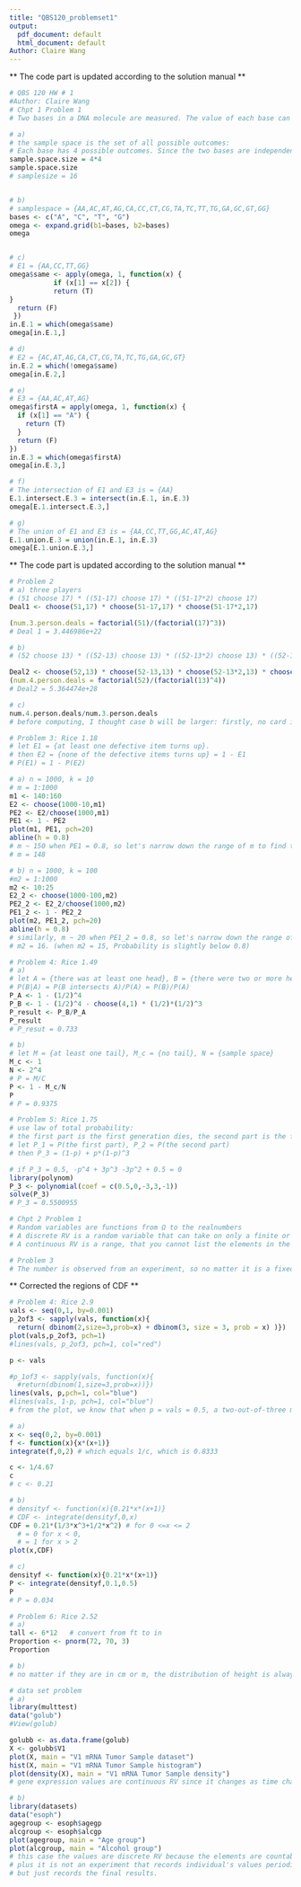 ```yaml
---
title: "QBS120_problemset1"
output:
  pdf_document: default
  html_document: default
Author: Claire Wang
---
```



** The code part is updated according to the solution manual **
```r
# QBS 120 HW # 1
#Author: Claire Wang
# Chpt 1 Problem 1
# Two bases in a DNA molecule are measured. The value of each base can be one of A, C, T or G. Assume the values of the two bases are independent. Compute answers to the following using R:

# a) 
# the sample space is the set of all possible outcomes:
# Each base has 4 possible outcomes. Since the two bases are independent, the total result will be calculated by multiplication principal:
sample.space.size = 4*4
sample.space.size
# samplesize = 16


# b)
# samplespace = {AA,AC,AT,AG,CA,CC,CT,CG,TA,TC,TT,TG,GA,GC,GT,GG}
bases <- c("A", "C", "T", "G")
omega <- expand.grid(b1=bases, b2=bases)
omega


# c)
# E1 = {AA,CC,TT,GG}
omega$same <- apply(omega, 1, function(x) {
           if (x[1] == x[2]) {
           return (T)
}        
  return (F)
 })
in.E.1 = which(omega$same)
omega[in.E.1,]

# d)
# E2 = {AC,AT,AG,CA,CT,CG,TA,TC,TG,GA,GC,GT}
in.E.2 = which(!omega$same)
omega[in.E.2,]

# e)
# E3 = {AA,AC,AT,AG}
omega$firstA = apply(omega, 1, function(x) {
  if (x[1] == "A") {
    return (T)
  }
  return (F)
})
in.E.3 = which(omega$firstA)
omega[in.E.3,]

# f)
# The intersection of E1 and E3 is = {AA}
E.1.intersect.E.3 = intersect(in.E.1, in.E.3)
omega[E.1.intersect.E.3,]

# g)
# The union of E1 and E3 is = {AA,CC,TT,GG,AC,AT,AG}
E.1.union.E.3 = union(in.E.1, in.E.3)
omega[E.1.union.E.3,]
```


** The code part is updated according to the solution manual **
```r
# Problem 2
# a) three players
# (51 choose 17) * ((51-17) choose 17) * ((51-17*2) choose 17)
Deal1 <- choose(51,17) * choose(51-17,17) * choose(51-17*2,17)

(num.3.person.deals = factorial(51)/(factorial(17)^3))
# Deal 1 = 3.446986e+22

# b)
# (52 choose 13) * ((52-13) choose 13) * ((52-13*2) choose 13) * ((52-13*3) choose 13)

Deal2 <- choose(52,13) * choose(52-13,13) * choose(52-13*2,13) * choose(52-13*3,13)
(num.4.person.deals = factorial(52)/(factorial(13)^4))
# Deal2 = 5.364474e+28

# c)
num.4.person.deals/num.3.person.deals
# before computing, I thought case b will be larger: firstly, no card is discarded; secondly, a four-player game would be harder than a three-player game, partially means that the possible outcomes of card-combinations willd be more flexible and complexed intuitively.
```

```r
# Problem 3: Rice 1.18
# let E1 = {at least one defective item turns up}.
# then E2 = {none of the defective items turns up} = 1 - E1
# P(E1) = 1 - P(E2)

# a) n = 1000, k = 10
# m = 1:1000
m1 <- 140:160
E2 <- choose(1000-10,m1)
PE2 <- E2/choose(1000,m1)
PE1 <- 1 - PE2
plot(m1, PE1, pch=20)
abline(h = 0.8)
# m ~ 150 when PE1 = 0.8, so let's narrow down the range of m to find the specific point where PE1 starts to = 0.8
# m = 148

# b) n = 1000, k = 100
#m2 = 1:1000
m2 <- 10:25
E2_2 <- choose(1000-100,m2)
PE2_2 <- E2_2/choose(1000,m2)
PE1_2 <- 1 - PE2_2
plot(m2, PE1_2, pch=20)
abline(h = 0.8)
# similarly, m ~ 20 when PE1_2 = 0.8, so let's narrow down the range of m to find the specific point where PE1 starts to = 0.8
# m2 = 16. (when m2 = 15, Probability is slightly below 0.8)
```


```r
# Problem 4: Rice 1.49
# a)
# let A = {there was at least one head}, B = {there were two or more heads}
# P(B|A) = P(B intersects A)/P(A) = P(B)/P(A)
P_A <- 1 - (1/2)^4
P_B <- 1 - (1/2)^4 - choose(4,1) * (1/2)*(1/2)^3
P_result <- P_B/P_A
P_result
# P_resut = 0.733

# b)
# let M = {at least one tail}, M_c = {no tail}, N = {sample space}
M_c <- 1
N <- 2^4
# P = M/C
P <- 1 - M_c/N
P
# P = 0.9375
```

```r
# Problem 5: Rice 1.75
# use law of total probability: 
# the first part is the first generation dies, the second part is the first generation survives while the second generation people both die so there are no third generation
# let P_1 = P(the first part), P_2 = P(the second part)
# then P_3 = (1-p) + p*(1-p)^3

# if P_3 = 0.5, -p^4 + 3p^3 -3p^2 + 0.5 = 0
library(polynom)
P_3 <- polynomial(coef = c(0.5,0,-3,3,-1))
solve(P_3)
# P_3 = 0.5500955


```

```r
# Chpt 2 Problem 1
# Random variables are functions from Ω to the realnumbers
# A discrete RV is a random variable that can take on only a finite or at most a countably infinite number of values, its sample space can be listed: samplespace = {a,b,c,d,...}
# A continuous RV is a range, that you cannot list the elements in the sample space one by one...
```

```r
# Problem 3
# The number is observed from an experiment, so no matter it is a fixed measurement such as the length of an object, it is a RV sampling from the experiment
```



** Corrected the regions of CDF **

```r
# Problem 4: Rice 2.9
vals <- seq(0,1, by=0.001)
p_2of3 <- sapply(vals, function(x){
  return( dbinom(2,size=3,prob=x) + dbinom(3, size = 3, prob = x) )})
plot(vals,p_2of3, pch=1)
#lines(vals, p_2of3, pch=1, col="red")

p <- vals

#p_1of3 <- sapply(vals, function(x){
  #return(dbinom(1,size=3,prob=x))})
lines(vals, p,pch=1, col="blue")
#lines(vals, 1-p, pch=1, col="blue")
# from the plot, we know that when p = vals = 0.5, a two-out-of-three majority decoder is better than transmission of the message once
```
```r
# a)
x <- seq(0,2, by=0.001)
f <- function(x){x*(x+1)}
integrate(f,0,2) # which equals 1/c, which is 0.8333

c <- 1/4.67
c
# c <- 0.21

# b)
# densityf <- function(x){0.21*x*(x+1)}
# CDF <- integrate(densityf,0,x)
CDF = 0.21*(1/3*x^3+1/2*x^2) # for 0 <=x <= 2
  # = 0 for x < 0,
  # = 1 for x > 2
plot(x,CDF)

# c)
densityf <- function(x){0.21*x*(x+1)}
P <- integrate(densityf,0.1,0.5)
P
# P = 0.034
```


```r
# Problem 6: Rice 2.52
# a)
tall <- 6*12   # convert from ft to in
Proportion <- pnorm(72, 70, 3)
Proportion

# b)
# no matter if they are in cm or m, the distribution of height is always standard normal distribution
```


```r
# data set problem
# a)
library(multtest)
data("golub")
#View(golub)

golubb <- as.data.frame(golub)
X <- golubb$V1
plot(X, main = "V1 mRNA Tumor Sample dataset")
hist(X, main = "V1 mRNA Tumor Sample histogram")
plot(density(X), main = "V1 mRNA Tumor Sample density")
# gene expression values are continuous RV since it changes as time changes

# b)
library(datasets)
data("esoph")
agegroup <- esoph$agegp
alcgroup <- esoph$alcgp
plot(agegroup, main = "Age group")
plot(alcgroup, main = "Alcohol group")
# this case the values are discrete RV because the elements are countable, 
# plus it is not an experiment that records individual's values periodically, 
# but just records the final results.

```
